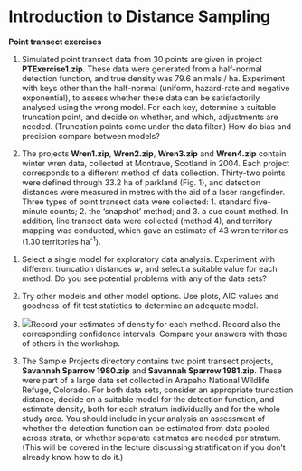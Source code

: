 # **Introduction to Distance Sampling**

**Point transect exercises**

1.  Simulated point transect data from 30 points are given in project
    **PTExercise1.zip**. These data were generated from a half-normal
    detection function, and true density was 79.6 animals / ha.
    Experiment with keys other than the half-normal (uniform,
    hazard-rate and negative exponential), to assess whether these data
    can be satisfactorily analysed using the wrong model. For each key,
    determine a suitable truncation point, and decide on whether, and
    which, adjustments are needed. (Truncation points come under the
    data filter.) How do bias and precision compare between models?

2.  The projects **Wren1.zip**, **Wren2.zip**, **Wren3.zip** and
    **Wren4.zip** contain winter wren data, collected at Montrave,
    Scotland in 2004. Each project corresponds to a different method of
    data collection. Thirty-two points were defined through 33.2 ha of
    parkland (Fig. 1), and detection distances were measured in metres
    with the aid of a laser rangefinder. Three types of point transect
    data were collected: 1. standard five-minute counts; 2. the
    ‘snapshot’ method; and 3. a cue count method. In addition, line
    transect data were collected (method 4), and territory mapping was
    conducted, which gave an estimate of 43 wren territories (1.30
    territories ha<sup>-1</sup>).

<!-- -->

1)  Select a single model for exploratory data analysis. Experiment with
    different truncation distances *w*, and select a suitable value for
    each method. Do you see potential problems with any of the data
    sets?

2)  Try other models and other model options. Use plots, AIC values and
    goodness-of-fit test statistics to determine an adequate model.

3)  ![](./media/image1.emf)Record your estimates of density for each
    method. Record also the corresponding confidence intervals. Compare
    your answers with those of others in the workshop.

<!-- -->

3.  The Sample Projects directory contains two point transect projects,
    **Savannah Sparrow 1980.zip** and **Savannah Sparrow 1981.zip**.
    These were part of a large data set collected in Arapaho National
    Wildlife Refuge, Colorado. For both data sets, consider an
    appropriate truncation distance, decide on a suitable model for the
    detection function, and estimate density, both for each stratum
    individually and for the whole study area. You should include in
    your analysis an assessment of whether the detection function can be
    estimated from data pooled across strata, or whether separate
    estimates are needed per stratum. (This will be covered in the
    lecture discussing stratification if you don’t already know how to
    do it.)
